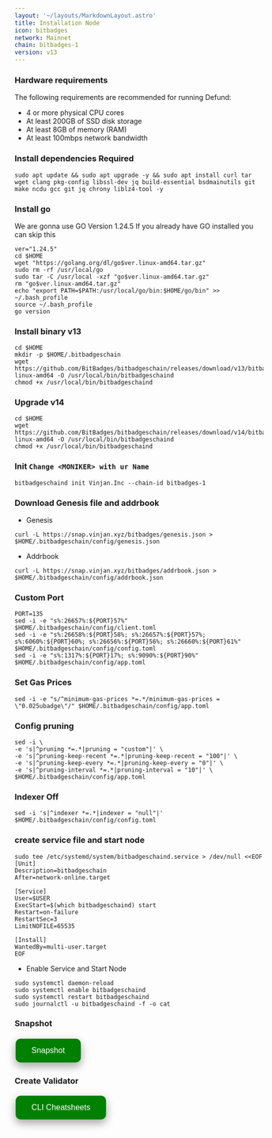 ```yaml
---
layout: '~/layouts/MarkdownLayout.astro'
title: Installation Node
icon: bitbadges
network: Mainnet
chain: bitbadges-1
version: v13
---
```


### Hardware requirements

The following requirements are recommended for running Defund:

- 4 or more physical CPU cores
- At least 200GB of SSD disk storage
- At least 8GB of memory (RAM)
- At least 100mbps network bandwidth


### Install dependencies Required

```
sudo apt update && sudo apt upgrade -y && sudo apt install curl tar wget clang pkg-config libssl-dev jq build-essential bsdmainutils git make ncdu gcc git jq chrony liblz4-tool -y
```

### Install go

We are gonna use GO Version 1.24.5
If you already have GO installed you can skip this 

```
ver="1.24.5"
cd $HOME
wget "https://golang.org/dl/go$ver.linux-amd64.tar.gz"
sudo rm -rf /usr/local/go
sudo tar -C /usr/local -xzf "go$ver.linux-amd64.tar.gz"
rm "go$ver.linux-amd64.tar.gz"
echo "export PATH=$PATH:/usr/local/go/bin:$HOME/go/bin" >> ~/.bash_profile
source ~/.bash_profile
go version
```

### Install binary v13
```
cd $HOME
mkdir -p $HOME/.bitbadgeschain
wget https://github.com/BitBadges/bitbadgeschain/releases/download/v13/bitbadgeschain-linux-amd64 -O /usr/local/bin/bitbadgeschaind
chmod +x /usr/local/bin/bitbadgeschaind
```

### Upgrade v14
```
cd $HOME
wget https://github.com/BitBadges/bitbadgeschain/releases/download/v14/bitbadgeschain-linux-amd64 -O /usr/local/bin/bitbadgeschaind
chmod +x /usr/local/bin/bitbadgeschaind
```

### Init `Change <MONIKER> with ur Name`

```
bitbadgeschaind init Vinjan.Inc --chain-id bitbadges-1
```

### Download Genesis file and addrbook

- Genesis

```
curl -L https://snap.vinjan.xyz/bitbadges/genesis.json > $HOME/.bitbadgeschain/config/genesis.json
```
- Addrbook

```
curl -L https://snap.vinjan.xyz/bitbadges/addrbook.json > $HOME/.bitbadgeschain/config/addrbook.json
```

### Custom Port

```
PORT=135
sed -i -e "s%:26657%:${PORT}57%" $HOME/.bitbadgeschain/config/client.toml
sed -i -e "s%:26658%:${PORT}58%; s%:26657%:${PORT}57%; s%:6060%:${PORT}60%; s%:26656%:${PORT}56%; s%:26660%:${PORT}61%" $HOME/.bitbadgeschain/config/config.toml
sed -i -e "s%:1317%:${PORT}17%; s%:9090%:${PORT}90%" $HOME/.bitbadgeschain/config/app.toml
```

### Set Gas Prices

```
sed -i -e "s/^minimum-gas-prices *=.*/minimum-gas-prices = \"0.025ubadge\"/" $HOME/.bitbadgeschain/config/app.toml
```

### Config pruning

```
sed -i \
-e 's|^pruning *=.*|pruning = "custom"|' \
-e 's|^pruning-keep-recent *=.*|pruning-keep-recent = "100"|' \
-e 's|^pruning-keep-every *=.*|pruning-keep-every = "0"|' \
-e 's|^pruning-interval *=.*|pruning-interval = "10"|' \
$HOME/.bitbadgeschain/config/app.toml
```
### Indexer Off
```
sed -i 's|^indexer *=.*|indexer = "null"|' $HOME/.bitbadgeschain/config/config.toml
```

### create service file and start node

```
sudo tee /etc/systemd/system/bitbadgeschaind.service > /dev/null <<EOF
[Unit]
Description=bitbadgeschain
After=network-online.target

[Service]
User=$USER
ExecStart=$(which bitbadgeschaind) start
Restart=on-failure
RestartSec=3
LimitNOFILE=65535

[Install]
WantedBy=multi-user.target
EOF
```

- Enable Service and Start Node

```
sudo systemctl daemon-reload
sudo systemctl enable bitbadgeschaind
sudo systemctl restart bitbadgeschaind
sudo journalctl -u bitbadgeschaind -f -o cat
```

### Snapshot
<a href="https://service.vinjan.xyz/mainnet/bitbadges/snapshot" target="_blank">
  <button style="background-color: green; border: none; color: white; padding: 15px 32px; text-align: center; text-decoration: none; display: inline-block; font-size: 16px; margin: 4px 2px; cursor: pointer; border-radius: 10px; box-shadow: 0 8px 16px 0 rgba(0,0,0,0.2), 0 6px 20px 0 rgba(0,0,0,0.19);" onmouseover="this.style.boxShadow='0 0 0 4px rgba(0,255,0,0.5)'" onmouseout="this.style.boxShadow='0 8px 16px 0 rgba(0,0,0,0.2), 0 6px 20px 0 rgba(0,0,0,0.19)'">Snapshot</button>
</a>

### Create Validator
<a href="https://service.vinjan.xyz/mainnet/bitbadges/cheat" target="_blank">
  <button style="background-color: green; border: none; color: white; padding: 15px 32px; text-align: center; text-decoration: none; display: inline-block; font-size: 16px; margin: 4px 2px; cursor: pointer; border-radius: 10px; box-shadow: 0 8px 16px 0 rgba(0,0,0,0.2), 0 6px 20px 0 rgba(0,0,0,0.19);" onmouseover="this.style.boxShadow='0 0 0 4px rgba(0,255,0,0.5)'" onmouseout="this.style.boxShadow='0 8px 16px 0 rgba(0,0,0,0.2), 0 6px 20px 0 rgba(0,0,0,0.19)'">CLI Cheatsheets</button>
</a>
